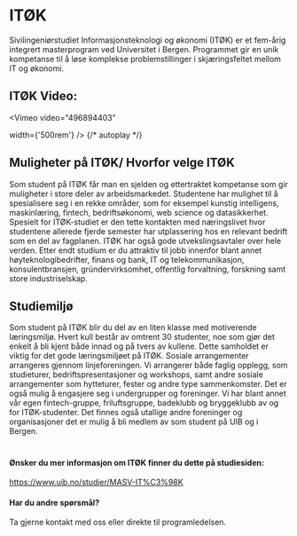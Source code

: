 # ITØK



Sivilingeniørstudiet Informasjonsteknologi og økonomi (ITØK) er et fem-årig integrert masterprogram ved Universitet i Bergen. Programmet gir en unik kompetanse til å løse komplekse problemstillinger i skjæringsfeltet mellom IT og økonomi.

## ITØK Video:
<Vimeo
  video="496894403"
  
  width={'500rem'}
/>
{/* autoplay */}
## Muligheter på ITØK/ Hvorfor velge ITØK
Som student på ITØK får man en sjelden og ettertraktet kompetanse som gir muligheter i store deler av arbeidsmarkedet. Studentene har mulighet til å spesialisere seg i en rekke områder, som for eksempel kunstig intelligens, maskinlæring, fintech, bedriftsøkonomi, web science og datasikkerhet. Spesielt for ITØK-studiet er den tette kontakten med næringslivet hvor studentene allerede fjerde semester har utplassering hos en relevant bedrift som en del av fagplanen. ITØK har også gode utvekslingsavtaler over hele verden. Etter endt studium er du attraktiv til jobb innenfor blant annet høyteknologibedrifter, finans og bank, IT og telekommunikasjon, konsulentbransjen, gründervirksomhet, offentlig forvaltning, forskning samt store industriselskap. 


## Studiemiljø
Som student på ITØK blir du del av en liten klasse med motiverende læringsmiljø. Hvert kull består av omtrent 30 studenter, noe som gjør det enkelt å bli kjent både innad og på tvers av kullene. Dette samholdet er viktig for det gode læringsmiljøet på ITØK. Sosiale arrangementer arrangeres gjennom linjeforeningen. Vi arrangerer både faglig opplegg, som studieturer, bedriftspresentasjoner og workshops, samt andre sosiale arrangementer som hytteturer, fester og andre type sammenkomster. Det er også mulig å engasjere seg i undergrupper og foreninger. Vi har blant annet vår egen fintech-gruppe, friluftsgruppe, badeklubb og bryggeklubb av og for ITØK-studenter. Det finnes også utallige andre foreninger og organisasjoner det er mulig å bli medlem av som student på UIB og i Bergen. 

<Bilde url='/img/img/Sosial1.jpg' alt='ITØK Middag'/>

#

#### Ønsker du mer informasjon om ITØK finner du dette på studiesiden:
https://www.uib.no/studier/MASV-IT%C3%98K 

#### Har du andre spørsmål? 

Ta gjerne kontakt med oss eller direkte til programledelsen.